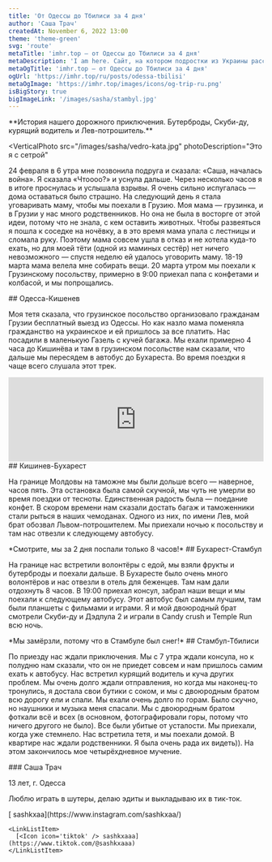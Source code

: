 ```yaml
---
title: 'От Одессы до Тбилиси за 4 дня'
author: 'Саша Трач'
createdAt: November 6, 2022 13:00
theme: 'theme-green'
svg: 'route'
metaTitle: 'imhr.top — от Одессы до Тбилиси за 4 дня'
metaDescription: 'I am here. Сайт, на котором подростки из Украины рассказывают свои истории.'
metaOgTitle: 'imhr.top — от Одессы до Тбилиси за 4 дня'
ogUrl: 'https://imhr.top/ru/posts/odessa-tbilisi'
metaOgImage: 'https://imhr.top/images/icons/og-trip-ru.png'
isBigStory: true
bigImageLink: '/images/sasha/stambyl.jpg'
---
```


<Heading img="/images/sasha/kyshay.jpg" photoLeft />

<Medium>
  **История нашего дорожного приключения. Бутерброды, Скуби-ду, курящий водитель
  и Лев-потрошитель.**
</Medium>

<VerticalPhoto
  src="/images/sasha/vedro-kata.jpg"
  photoDescription="Это я с сетрой"
>
  24 февраля в 6 утра мне позвонила подруга и сказала: «Саша, началась война». Я
  сказала «Чтоооо?» и уснула дальше. Через несколько часов я в итоге проснулась
  и услышала взрывы. Я очень сильно испугалась — дома оставаться было страшно.
  На следующий день я стала уговаривать маму, чтобы мы поехали в Грузию. Моя
  мама — грузинка, и в Грузии у нас много родственников. Но она не была в
  восторге от этой идеи, потому что не знала, с кем оставить животных. Чтобы
  развеяться я пошла к соседке на ночёвку, а в это время мама упала с лестницы и
  сломала руку. Поэтому мама совсем ушла в отказ и не хотела куда-то ехать, но
  для моей тёти (одной из маминых сестёр) нет ничего невозможного — спустя
  неделю ей удалось уговорить маму. 18-19 марта мама велела мне собирать вещи.
  20 марта утром мы поехали к Грузинскому посольству, примерно в 9:00 приехал
  папа с конфетами и колбасой, и мы попрощались.
</VerticalPhoto>

<Medium>
  ## Одесса-Кишенев

  Моя тетя сказала, что грузинское посольство организовало гражданам Грузии бесплатный выезд из Одессы. Но как назло мама поменяла гражданство на украинское и ей пришлось за все платить. Нас посадили в маленькую Газель с кучей багажа. Мы ехали примерно 4 часа до Кишинёва и там в грузинском посольстве нам сказали, что дальше мы пересядем в автобус до Бухареста. Во время поездки я чаще всего слушала этот трек.
</Medium>
<Large>
  <iframe class="mt-2" width="100%" height="166" scrolling="no" frameborder="no" allow="autoplay" src="https://w.soundcloud.com/player/?url=https%3A//api.soundcloud.com/tracks/175600582&amp;color=%23001d3d&amp;auto_play=false&amp;hide_related=false&amp;show_comments=true&amp;show_user=true&amp;show_reposts=false&amp;show_teaser=true"></iframe>
</Large>

<Medium>
## Кишинев-Бухарест

На границе Молдовы на таможне мы были дольше всего — наверное, часов пять. Эта остановка была самой скучной, мы чуть не умерли во время поездки от тесноты. Единственная радость была — поедание конфет. В скором времени нам сказали достать багаж и таможенники стали рыться в наших чемоданах. Одного из них, по имени Лев, мой брат обозвал Львом-потрошителем. Мы приехали ночью к посольству и там нас отвезли к следующему автобусу.

</Medium>

<Large>
  <PhotoAndText src="/images/sasha/bolgaria.jpg">
    *Смотрите, мы за 2 дня поспали только 8 часов!*
  </PhotoAndText>
</Large>

<Medium>
  ## Бухарест-Стамбул

На границе нас встретили волонтёры с едой, мы взяли фрукты и бутерброды и поехали дальше. В Бухаресте было очень много волонтёров и нас отвезли в отель для беженцев. Там нам дали отдохнуть 8 часов. В 19:00 приехал консул, забрал наши вещи и мы поехали к следующeму автобусу. Этот автобус был самым лучшим, там были планшеты с фильмами и играми. Я и мой двоюродный брат смотрели Скуби-ду и Дэдпула 2 и играли в Candy crush и Temple Run всю ночь.

</Medium>

<Large>
  <PhotoAndText src="/images/sasha/stambyl.jpg">
    *Мы замёрзли, потому что в Стамбуле был снег!*
  </PhotoAndText>
</Large>

<Medium>
  ## Стамбул-Тбилиси

По приезду нас ждали приключения. Мы с 7 утра ждали консула, но к полудню нам сказали, что он не приедет совсем и нам пришлось самим ехать к автобусу. Нас встретил курящий водитель и куча других проблем. Мы очень долго ждали отправления, но когда мы наконец-то тронулись, я достала свои бутики с соком, и мы с двоюродным братом всю дорогу ели и спали. Мы ехали очень долго по горам. Было скучно, но наушники и музыка меня спасали. Мы с двоюродным братом фоткали всё и всех (в основном, фотографировали горы, потому что ничего другого не было). Все были убитые от усталости. Мы приехали, когда уже стемнело. Нас встретила тетя, и мы поехали домой. В квартире нас ждали родственники. Я была очень рада их видеть)). На этом закончилось мое четырёхдневное мучение.

</Medium>

<AuthorCard src='/images/sasha/vedro-i.jpg'>
  ### Саша Трач

13 лет, г. Одесса

Люблю играть в шутеры, делаю эдиты и выкладываю их в тик-ток.

  <LinkList>
    <LinkListItem>
      [<Icon icon='insta' /> sashkxaa](https://www.instagram.com/sashkxaa/)
    </LinkListItem>

    <LinkListItem>
      [<Icon icon='tiktok' /> sashkxaaa](https://www.tiktok.com/@sashkxaaa)
    </LinkListItem>

  </LinkList>
</AuthorCard>
